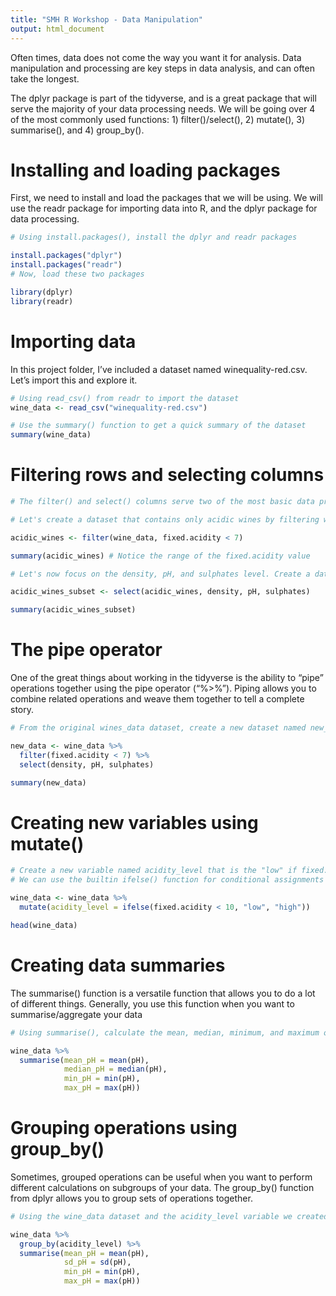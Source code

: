 ```yaml
---
title: "SMH R Workshop - Data Manipulation"
output: html_document
---
```


Often times, data does not come the way you want it for analysis. Data manipulation and processing are key steps in data analysis, and can often take the longest.

The dplyr package is part of the tidyverse, and is a great package that will serve the majority of your data processing needs. We will be going over 4 of the most commonly used functions: 1) filter()/select(), 2) mutate(), 3) summarise(), and 4) group_by().


# Installing and loading packages

First, we need to install and load the packages that we will be using. We will use the readr package for importing data into R, and the dplyr package for data processing.

```r
# Using install.packages(), install the dplyr and readr packages

install.packages("dplyr")
install.packages("readr")
# Now, load these two packages

library(dplyr)
library(readr)

```

# Importing data

In this project folder, I've included a dataset named winequality-red.csv. Let's import this and explore it.

```r

# Using read_csv() from readr to import the dataset
wine_data <- read_csv("winequality-red.csv")

# Use the summary() function to get a quick summary of the dataset
summary(wine_data)

```


# Filtering rows and selecting columns

```r

# The filter() and select() columns serve two of the most basic data processing steps: filtering down your rows, and selecting the right columns

# Let's create a dataset that contains only acidic wines by filtering wines that have a fixed.acidity of less than 7

acidic_wines <- filter(wine_data, fixed.acidity < 7)

summary(acidic_wines) # Notice the range of the fixed.acidity value

# Let's now focus on the density, pH, and sulphates level. Create a data subset that contains only these three columns

acidic_wines_subset <- select(acidic_wines, density, pH, sulphates)

summary(acidic_wines_subset)

```

# The pipe operator

One of the great things about working in the tidyverse is the ability to "pipe" operations together using the pipe operator ("%>%"). Piping allows you to combine related operations and weave them together to tell a complete story.

```r
# From the original wines_data dataset, create a new dataset named new_data that contains only acidic wines (fixed.acidity < 7) and the columns density, pH, and sulphates

new_data <- wine_data %>%
  filter(fixed.acidity < 7) %>%
  select(density, pH, sulphates)

summary(new_data)

```

# Creating new variables using mutate()

```r

# Create a new variable named acidity_level that is the "low" if fixed.acidity is less than 10, and "high" otherwise
# We can use the builtin ifelse() function for conditional assignments

wine_data <- wine_data %>%
  mutate(acidity_level = ifelse(fixed.acidity < 10, "low", "high"))

head(wine_data)

```

# Creating data summaries

The summarise() function is a versatile function that allows you to do a lot of different things. Generally, you use this function when you want to summarise/aggregate your data

```r
# Using summarise(), calculate the mean, median, minimum, and maximum of the pH of all wines in the wine_data dataset

wine_data %>%
  summarise(mean_pH = mean(pH),
            median_pH = median(pH),
            min_pH = min(pH),
            max_pH = max(pH))


```

# Grouping operations using group_by()

Sometimes, grouped operations can be useful when you want to perform different calculations on subgroups of your data. The group_by() function from dplyr allows you to group sets of operations together. 

```r
# Using the wine_data dataset and the acidity_level variable we created, calculate the mean, SD, minimum, and maximum pH levels of all wines, grouped by the acidity_level variable

wine_data %>%
  group_by(acidity_level) %>% 
  summarise(mean_pH = mean(pH),
            sd_pH = sd(pH),
            min_pH = min(pH),
            max_pH = max(pH))

```

